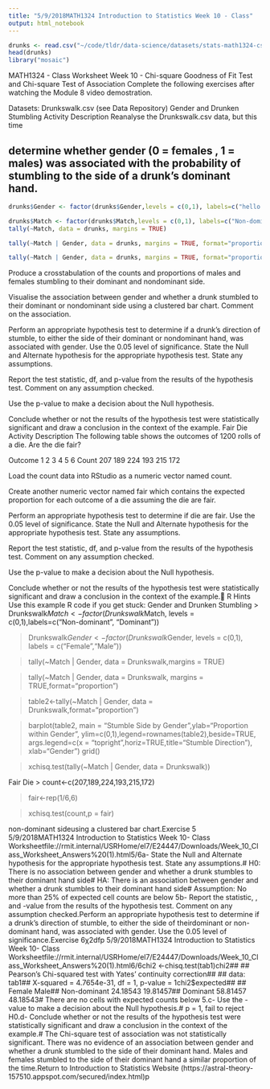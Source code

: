 ```yaml
---
title: "5/9/2018MATH1324 Introduction to Statistics Week 10 - Class"
output: html_notebook
---
```



```r
drunks <- read.csv("~/code/tldr/data-science/datasets/stats-math1324-csv/Drunkswalk - Drunkswalk.csv")
head(drunks)
library("mosaic")

```

MATH1324 - Class Worksheet
Week 10 - Chi-square Goodness of Fit Test and Chi-square Test of Association
Complete the following exercises after watching the Module 8 video demostration.

Datasets: Drunkswalk.csv (see Data Repository)
Gender and Drunken Stumbling
Activity Description
Reanalyse the Drunkswalk.csv data, but this time 

## determine whether gender (0 = females , 1 = males) was associated with the probability of stumbling to the side of a drunk’s dominant hand.

```r

drunks$Gender <- factor(drunks$Gender,levels = c(0,1), labels=c("hello ladies", "drunk gents"))

drunks$Match <- factor(drunks$Match,levels = c(0,1), labels=c("Non-dominant", "Dominant"))
tally(~Match, data = drunks, margins = TRUE)

tally(~Match | Gender, data = drunks, margins = TRUE, format="proportion")

tally(~Match | Gender, data = drunks, margins = TRUE, format="proportion")

```


Produce a crosstabulation of the counts and proportions of males and females stumbling to their dominant and nondominant side.

Visualise the association between gender and whether a drunk stumbled to their dominant or nondominant side using a clustered bar chart. Comment on the association.

Perform an appropriate hypothesis test to determine if a drunk’s direction of stumble, to either the side of their dominant or nondominant hand, was associated with gender. Use the 0.05 level of significance.
State the Null and Alternate hypothesis for the appropriate hypothesis test. State any assumptions.

Report the test statistic, df, and p-value from the results of the hypothesis test. Comment on any assumption checked.

Use the p-value to make a decision about the Null hypothesis.

Conclude whether or not the results of the hypothesis test were statistically significant and draw a conclusion in the context of the example.
Fair Die
Activity Description
The following table shows the outcomes of 1200 rolls of a die. Are the die fair?

Outcome
1
2
3
4
5
6
Count
207
189
224
193
215
172
 

Load the count data into RStudio as a numeric vector named count.

Create another numeric vector named fair which contains the expected proportion for each outcome of a die assuming the die are fair.

Perform an appropriate hypothesis test to determine if die are fair. Use the 0.05 level of significance.
State the Null and Alternate hypothesis for the appropriate hypothesis test. State any assumptions.

Report the test statistic, df, and p-value from the results of the hypothesis test. Comment on any assumption checked.

Use the p-value to make a decision about the Null hypothesis.

Conclude whether or not the results of the hypothesis test were statistically significant and draw a conclusion in the context of the example.
R Hints
Use this example R code if you get stuck:
Gender and Drunken Stumbling
> Drunkswalk$Match<-factor(Drunkswalk$Match,
levels = c(0,1),labels=c("Non-dominant",
"Dominant"))

> Drunkswalk$Gender<-factor(Drunkswalk$Gender, levels = c(0,1), 
labels = c("Female","Male"))

> tally(~Match | Gender, data = Drunkswalk,margins = TRUE)

> tally(~Match | Gender, data = Drunkswalk,
margins = TRUE,format="proportion")

> table2<-tally(~Match | Gender, data = Drunkswalk,format="proportion")

> barplot(table2, 
        main = "Stumble Side by Gender",ylab="Proportion within Gender",
        ylim=c(0,1),legend=rownames(table2),beside=TRUE,
        args.legend=c(x = "topright",horiz=TRUE,title="Stumble Direction"),
        xlab="Gender")
> grid()

> xchisq.test(tally(~Match | Gender, data = Drunkswalk))

Fair Die
> count<-c(207,189,224,193,215,172)

> fair<-rep(1/6,6)

> xchisq.test(count,p = fair)


 non-dominant sideusing a clustered bar chart.Exercise 5
5/9/2018MATH1324 Introduction to Statistics Week 10- Class Worksheetfile://rmit.internal/USRHome/el7/E24447/Downloads/Week_10_Class_Worksheet_Answers%20(1).html5/6a- State the Null and Alternate hypothesis for the appropriate hypothesis test. State any assumptions.# H0: There is no association between gender and whether a drunk stumbles to their dominant hand side# HA: There is an association between gender and whether a drunk stumbles to their dominant hand side# Assumption: No more than 25% of expected cell counts are below 5b- Report the  statistic, , and -value from the results of the hypothesis test. Comment on any assumption checked.Perform an appropriate hypothesis test to determine if a drunk’s direction of stumble, to either the side of theirdominant or non-dominant hand, was associated with gender. Use the 0.05 level of significance.Exercise 6χ2dfp
5/9/2018MATH1324 Introduction to Statistics Week 10- Class Worksheetfile://rmit.internal/USRHome/el7/E24447/Downloads/Week_10_Class_Worksheet_Answers%20(1).html6/6chi2 <-chisq.test(tab1)chi2## ##  Pearson's Chi-squared test with Yates' continuity correction## ## data:  tab1## X-squared = 4.7654e-31, df = 1, p-value = 1chi2$expected##               ##                  Female     Male##   Non-dominant 24.18543 19.81457##   Dominant     58.81457 48.18543# There are no cells with expected counts below 5.c- Use the -value to make a decision about the Null hypothesis.# p = 1, fail to reject H0.d- Conclude whether or not the results of the hypothesis test were statistically significant and draw a conclusion in the context of the example.# The Chi-square test of association was not statistically significant. There was no evidence of an association between gender and whether a drunk stumbled to the side of their dominant hand. Males and females stumbled to the side of their dominant hand a similar proportion of the time.Return to Introduction to Statistics Website (https://astral-theory-157510.appspot.com/secured/index.html)p
